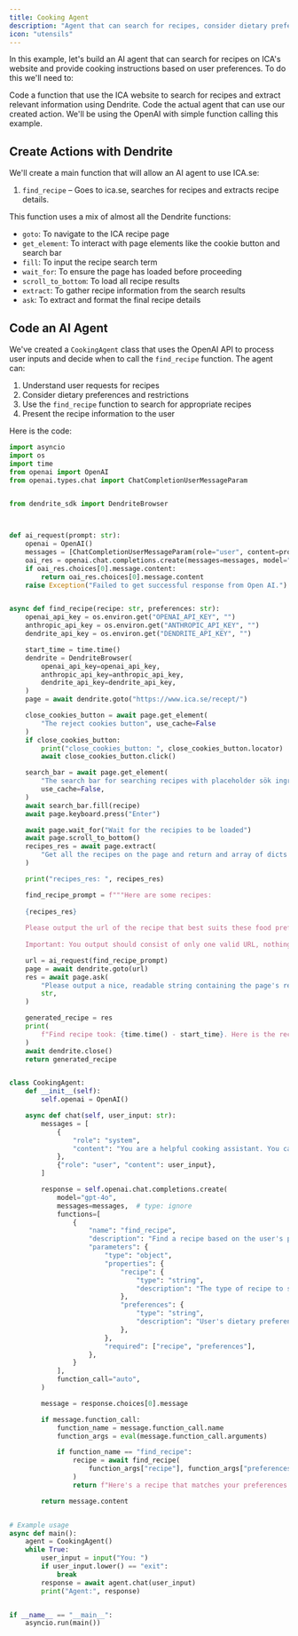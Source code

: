 ```yaml
---
title: Cooking Agent
description: "Agent that can search for recipes, consider dietary preferences, and provide cooking instructions."
icon: "utensils"
---
```


In this example, let's build an AI agent that can search for recipes on ICA's website and provide cooking instructions based on user preferences. To do this we'll need to:

<Steps>
  <Step title="Create Actions with Dendrite">
    Code a function that use the ICA website to search for recipes and extract relevant information using Dendrite.
  </Step>
  <Step title="Code an AI Agent">
    Code the actual agent that can use our created action. We'll be using the OpenAI with simple function calling this example.
  </Step>
</Steps>

## Create Actions with Dendrite

We'll create a main function that will allow an AI agent to use ICA.se:

1. `find_recipe` – Goes to ica.se, searches for recipes and extracts recipe details.

This function uses a mix of almost all the Dendrite functions:

- `goto`: To navigate to the ICA recipe page
- `get_element`: To interact with page elements like the cookie button and search bar
- `fill`: To input the recipe search term
- `wait_for`: To ensure the page has loaded before proceeding
- `scroll_to_bottom`: To load all recipe results
- `extract`: To gather recipe information from the search results
- `ask`: To extract and format the final recipe details

## Code an AI Agent

We've created a `CookingAgent` class that uses the OpenAI API to process user inputs and decide when to call the `find_recipe` function. The agent can:

1. Understand user requests for recipes
2. Consider dietary preferences and restrictions
3. Use the `find_recipe` function to search for appropriate recipes
4. Present the recipe information to the user

Here is the code:

```python cooking_agent.py
import asyncio
import os
import time
from openai import OpenAI
from openai.types.chat import ChatCompletionUserMessageParam


from dendrite_sdk import DendriteBrowser



def ai_request(prompt: str):
    openai = OpenAI()
    messages = [ChatCompletionUserMessageParam(role="user", content=prompt)]
    oai_res = openai.chat.completions.create(messages=messages, model="gpt-4o-mini")
    if oai_res.choices[0].message.content:
        return oai_res.choices[0].message.content
    raise Exception("Failed to get successful response from Open AI.")


async def find_recipe(recipe: str, preferences: str):
    openai_api_key = os.environ.get("OPENAI_API_KEY", "")
    anthropic_api_key = os.environ.get("ANTHROPIC_API_KEY", "")
    dendrite_api_key = os.environ.get("DENDRITE_API_KEY", "")

    start_time = time.time()
    dendrite = DendriteBrowser(
        openai_api_key=openai_api_key,
        anthropic_api_key=anthropic_api_key,
        dendrite_api_key=dendrite_api_key,
    )
    page = await dendrite.goto("https://www.ica.se/recept/")

    close_cookies_button = await page.get_element(
        "The reject cookies button", use_cache=False
    )
    if close_cookies_button:
        print("close_cookies_button: ", close_cookies_button.locator)
        await close_cookies_button.click()

    search_bar = await page.get_element(
        "The search bar for searching recipes with placeholder sök ingrediens etc",
        use_cache=False,
    )
    await search_bar.fill(recipe)
    await page.keyboard.press("Enter")

    await page.wait_for("Wait for the recipies to be loaded")
    await page.scroll_to_bottom()
    recipes_res = await page.extract(
        "Get all the recipes on the page and return and array of dicts like this {{name: str, time_to_make: str, url_to_recipe: str}}"
    )

    print("recipes_res: ", recipes_res)

    find_recipe_prompt = f"""Here are some recipes:
    
    {recipes_res}
    
    Please output the url of the recipe that best suits these food preferences: {preferences}. 
    
    Important: You output should consist of only one valid URL, nothing else, pick the one that best suits my preferences."""

    url = ai_request(find_recipe_prompt)
    page = await dendrite.goto(url)
    res = await page.ask(
        "Please output a nice, readable string containing the page's recipe that contains a header for ingredients and one for the steps in English.",
        str,
    )

    generated_recipe = res
    print(
        f"Find recipe took: {time.time() - start_time}. Here is the recipe:\n\n{generated_recipe}"
    )
    await dendrite.close()
    return generated_recipe


class CookingAgent:
    def __init__(self):
        self.openai = OpenAI()

    async def chat(self, user_input: str):
        messages = [
            {
                "role": "system",
                "content": "You are a helpful cooking assistant. You can find recipes based on user preferences and dietary restrictions.",
            },
            {"role": "user", "content": user_input},
        ]

        response = self.openai.chat.completions.create(
            model="gpt-4o",
            messages=messages,  # type: ignore
            functions=[
                {
                    "name": "find_recipe",
                    "description": "Find a recipe based on the user's preferences",
                    "parameters": {
                        "type": "object",
                        "properties": {
                            "recipe": {
                                "type": "string",
                                "description": "The type of recipe to search for",
                            },
                            "preferences": {
                                "type": "string",
                                "description": "User's dietary preferences and restrictions. If you don't know the user's preferences, ask them for them.",
                            },
                        },
                        "required": ["recipe", "preferences"],
                    },
                }
            ],
            function_call="auto",
        )

        message = response.choices[0].message

        if message.function_call:
            function_name = message.function_call.name
            function_args = eval(message.function_call.arguments)

            if function_name == "find_recipe":
                recipe = await find_recipe(
                    function_args["recipe"], function_args["preferences"]
                )
                return f"Here's a recipe that matches your preferences:\n\n{recipe}"

        return message.content


# Example usage
async def main():
    agent = CookingAgent()
    while True:
        user_input = input("You: ")
        if user_input.lower() == "exit":
            break
        response = await agent.chat(user_input)
        print("Agent:", response)


if __name__ == "__main__":
    asyncio.run(main())
```